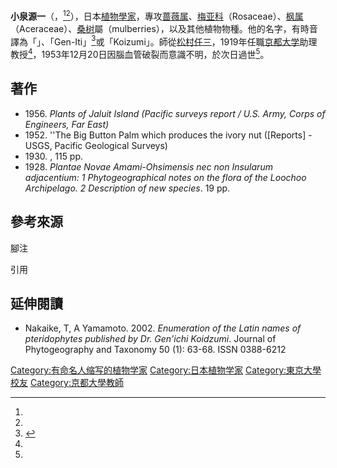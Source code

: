 {{Infobox scientist
|image             = Genichi koizumi.jpg
|image_size        = 150px
|alt               =
|caption           =
|birth_date        = {{birth date|1883|11|1}}<ref name="kita"/>
|birth_place       =
|death_date        = {{death date and age|1953|12|21|1883|11|1}}<ref name="kita2"/>
|death_place       =
|residence         =
|citizenship       =
|nationality       =
|ethnicity         =
|fields            = [[植物學|植物學]]<!--Botany-->
|workplaces        =
|alma_mater        = 東京帝国大学（今[[東京大學|東京大學]]）<ref name="kita"/>
|doctoral_advisor  =
|academic_advisors =
|doctoral_students =
|notable_students  =
|known_for         =
|author_abbrev_bot = Koidz.{{notetag|name=Koidzumi|1={{botanist|Koidz.|Koidzumi, Gen-ichi}}}}
|author_abbrev_zoo =
|influences        =
|influenced        =
|awards            =
|signature         =  <!--(filename only)-->
|signature_alt     =
|footnotes         =
}}
'''小泉源一'''（{{jpn|j=小泉 源一|rm=Koizumi Gen'ichi}}，{{bd|1883年|11月1日|1953年|12月21日}}<ref name="kita"/><ref name="kita2"/>），日本[[植物學家|植物學家]]，專攻[[蔷薇属|蔷薇属]]、[[梅亚科|梅亚科]]（Rosaceae）、[[枫属|枫属]]（Aceraceae）、[[桑树|桑树]]屬（mulberries），以及其他植物物種。他的名字，有時音譯為「{{lang|ja|Gen’ichi}}」、「Gen-Iti」<ref>{{cite book|author=Stafleu, F.A.; Cowan, R.S. |date=1976–1988 |title= Taxonomic literature: A selective guide to botanical publications and collections with dates, commentaries and types. Second Edition |publisher=Bohn, Scheltema and Holkema |location=Utrecht }}</ref>或「Koizumi」。師從[[松村任三|松村任三]]，1919年任職[[京都大学|京都大学]]助理教授<ref name="kita"/>，1953年12月20日因腦血管破裂而意識不明，於次日過世<ref name="kita2"/>。

==著作==
* 1956. ''Plants of Jaluit Island (Pacific surveys report / U.S. Army, Corps of Engineers, Far East)''
* 1952. ''The Big Button Palm which produces the ivory nut ([Reports] - USGS, Pacific Geological Surveys)
* 1930. {{cite book|title=Florae Symbolae Orientali-Asiaticae sive Contributions to the Knowledge of the Flora of Eastern Asia|location=Kyoto, Japan}}, 115 pp.
* 1928. ''Plantae Novae Amami-Ohsimensis nec non Insularum adjacentium: 1 Phytogeographical notes on the flora of the Loochoo Archipelago. 2 Description of new species''. 19 pp.

== 參考來源 ==
;腳注
{{noteFoot}}
;引用
{{reflist|1|refs=
<ref name="kita">{{tsl|ja|北村四郎}}{{lang|ja|（1982）「小泉源一先生(1883-1953)を思う」植物分類・地理　'''33'''  p.4}}{{ja}}</ref>
<ref name="kita2">{{lang|ja|北村四郎（1954）「小泉源一先生を追悼する」植物分類・地理 ''''15'''(4)  pp.97-98}}{{ja}}</ref>
}}
==延伸閱讀 ==
{{Portal box|日本|人物}}
* Nakaike, T, A Yamamoto. 2002. ''Enumeration of the Latin names of pteridophytes published by Dr. Gen'ichi Koidzumi''. Journal of Phytogeography and Taxonomy 50 (1): 63-68. ISSN 0388-6212

{{Authority control}}
{{DEFAULTSORT:Koidzumi, Gen-ichi}}
[[Category:有命名人缩写的植物学家|Category:有命名人缩写的植物学家]]
[[Category:日本植物学家|Category:日本植物学家]]
[[Category:東京大學校友|Category:東京大學校友]]
[[Category:京都大學教師|Category:京都大學教師]]